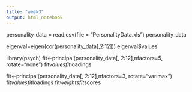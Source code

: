 ```yaml
---
title: "week3"
output: html_notebook
---
```


personality_data = read.csv(file = "PersonalityData.xls")
personality_data

eigenval=eigen(cor(personality_data[,2:12]))
eigenval$values

library(psych)
fit<-principal(personality_data[, 2:12],nfactors=5, rotate="none")
fit$values
fit$loadings

fit<-principal(personality_data[, 2:12],nfactors=3, rotate="varimax")
fit$values
fit$loadings
fit$weights
fit$scores

